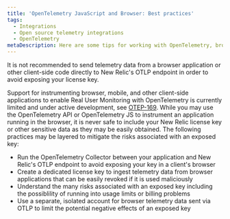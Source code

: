 ```yaml
---
title: 'OpenTelemetry JavaScript and Browser: Best practices'
tags:
  - Integrations
  - Open source telemetry integrations
  - OpenTelemetry
metaDescription: Here are some tips for working with OpenTelemetry, browser applications, and New Relic.
---
```


<Callout variant="caution">
It is not recommended to send telemetry data from a browser application or other client-side code directly to New Relic's OTLP endpoint in order to avoid exposing your license key.
</Callout>

Support for instrumenting browser, mobile, and other client-side applications to enable Real User Monitoring  with OpenTelemetry is currently limited and under active development, see [OTEP-169](https://github.com/open-telemetry/oteps/issues/169). While you may use the OpenTelemetry API or OpenTelemetry JS to instrument an application running in the browser, it is never safe to include your New Relic license key or other sensitive data as they may be easily obtained. The following practices may be layered to mitigate the risks associated with an exposed key:

* Run the OpenTelemetry Collector between your application and New Relic's OTLP endpoint to avoid exposing your key in a client's browser
* Create a dedicated license key to ingest telemetry data from browser applications that can be easily revoked if it is used maliciously
* Understand the many risks associated with an exposed key including the possiblility of running into usage limits or billing problems
* Use a separate, isolated account for browser telemetry data sent via OTLP to limit the potential negative effects of an exposed key
